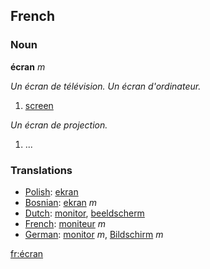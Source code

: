 ==French==
===Noun===
'''écran''' ''m''

''Un écran de télévision.'' ''Un écran d'ordinateur.''
#[[screen]]

''Un écran de projection.''
#...

===Translations===
*[[Polish]]: [[ekran]]
*[[Bosnian]]: [[ekran]] ''m''
*[[Dutch]]: [[monitor]], [[beeldscherm]]
*[[French]]: [[moniteur]] ''m''
*[[German]]: [[monitor]] ''m'', [[Bildschirm]] ''m''
[[fr:écran]]